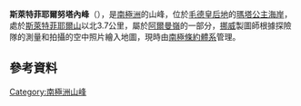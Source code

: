 '''斯萊特菲耶爾努塔內峰'''（{{lang-nn|Slettfjellnutane}}），是[[南極洲|南極洲]]的山峰，位於[[毛德皇后地|毛德皇后地]]的[[瑪塔公主海岸|瑪塔公主海岸]]，處於[[斯萊特菲耶爾山|斯萊特菲耶爾山]]以北3.7公里，屬於[[阿爾曼嶺|阿爾曼嶺]]的一部分，[[挪威|挪威]]製圖師根據探險隊的測量和拍攝的空中照片繪入地圖，現時由[[南極條約體系|南極條約體系]]管理。

{{coord|72|5|S|3|18|W|display=title}}

==參考資料==
{{usgs-gazetteer}}

{{Antarctica-geo-stub}}
[[Category:南極洲山峰|Category:南極洲山峰]]